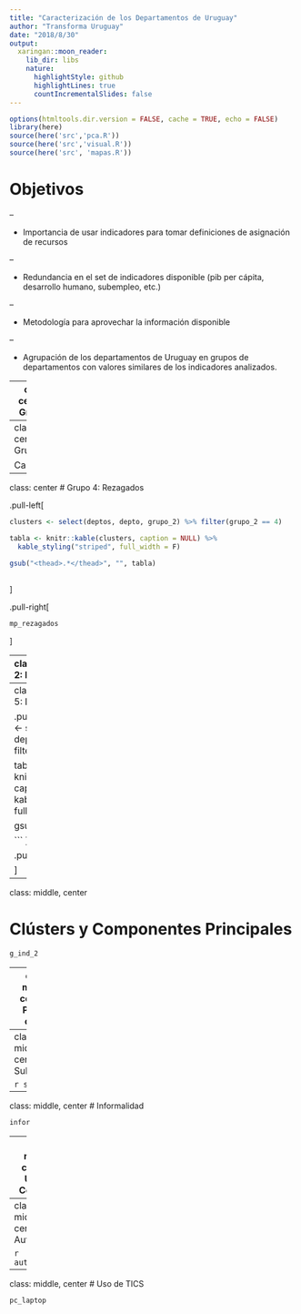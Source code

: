 ```yaml
---
title: "Caracterización de los Departamentos de Uruguay"
author: "Transforma Uruguay"
date: "2018/8/30"
output:
  xaringan::moon_reader:
    lib_dir: libs
    nature:
      highlightStyle: github
      highlightLines: true
      countIncrementalSlides: false
---
```


```r
options(htmltools.dir.version = FALSE, cache = TRUE, echo = FALSE)
library(here)
source(here('src','pca.R'))
source(here('src','visual.R'))
source(here('src', 'mapas.R'))

```


# Objetivos


--

- Importancia de usar indicadores para tomar definiciones de asignación de recursos


--

- Redundancia en el set de indicadores disponible (pib per cápita, desarrollo humano, subempleo, etc.)

--

- Metodología para aprovechar la información disponible

--

- Agrupación de los departamentos de Uruguay en grupos de departamentos con valores similares de los indicadores analizados.

---
class: center
# Grupo 1


Montevideo

---
class:  center
# Grupo 2 


Canelones

---
class: center
# Grupo 4: Rezagados

.pull-left[

```r
clusters <- select(deptos, depto, grupo_2) %>% filter(grupo_2 == 4)

tabla <- knitr::kable(clusters, caption = NULL) %>%
  kable_styling("striped", full_width = F) 
 
gsub("<thead>.*</thead>", "", tabla)
  
```
]

.pull-right[
```r
mp_rezagados
```

]

---
class: center
# Grupo 2: Intermedios

.pull-left[
```r
clusters <- select(deptos, depto, grupo_2) %>% filter(grupo_2 == 2)

tabla <- knitr::kable(clusters, caption = NULL) %>%
  kable_styling("striped", full_width = F) 

gsub("<thead>.*</thead>", "", tabla)
  
```
]

.pull-right[
```r
mp_intermedios
```

]
---
class: center
# Grupo 5: Despegados

.pull-left[
```r
clusters <- select(deptos, depto, grupo_2) %>% filter(grupo_2 == 5)

tabla <- knitr::kable(clusters, caption = NULL) %>%
  kable_styling("striped", full_width = F)

gsub("<thead>.*</thead>", "", tabla)
  
```
]

.pull-right[
```r
mp_despegados
```

]

---
class: middle, center

# Clústers y Componentes Principales



```r
g_ind_2
```

---
class: middle, center
# PIB per cápita

```r
pib
```

---
class: middle, center
# Subempleo

```r
sub
```
---
class: middle, center
# Informalidad

```r
infor
```
---
class: middle, center
# Uso de Celulares

```r
celular
```
---
class: middle, center
# Autoempleo

```r
autoempleo
```
---
class: middle, center
# Uso de TICS

```r
pc_laptop
```